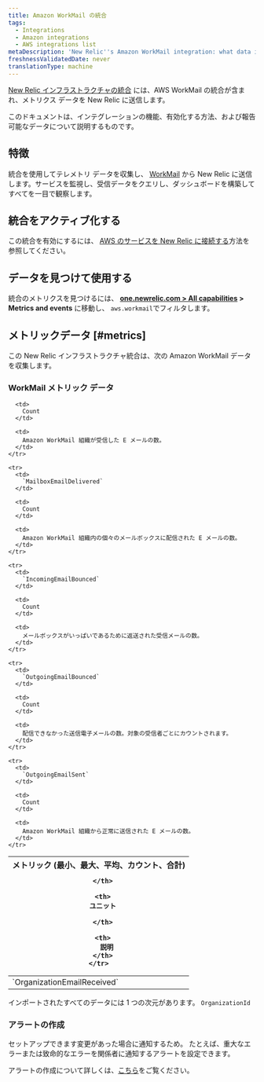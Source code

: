 ```yaml
---
title: Amazon WorkMail の統合
tags:
  - Integrations
  - Amazon integrations
  - AWS integrations list
metaDescription: 'New Relic''s Amazon WorkMail integration: what data it reports and how to enable it.'
freshnessValidatedDate: never
translationType: machine
---
```


[New Relic インフラストラクチャの統合](/docs/infrastructure/integrations-getting-started/getting-started/introduction-infrastructure-integrations) には、AWS WorkMail の統合が含まれ、メトリクス データを New Relic に送信します。

このドキュメントは、インテグレーションの機能、有効化する方法、および報告可能なデータについて説明するものです。

## 特徴

統合を使用してテレメトリ データを収集し、 [WorkMail](https://aws.amazon.com/WorkMail/) から New Relic に送信します。サービスを監視し、受信データをクエリし、ダッシュボードを構築してすべてを一目で観察します。

## 統合をアクティブ化する

この統合を有効にするには、 [AWS のサービスを New Relic に接続する](/docs/infrastructure/amazon-integrations/connect/aws-metric-stream-setup/)方法を参照してください。

## データを見つけて使用する

統合のメトリクスを見つけるには、 **[one.newrelic.com > All capabilities](https://one.newrelic.com/all-capabilities) > Metrics and events** に移動し、 `aws.workmail`でフィルタします。

## メトリックデータ [#metrics]

この New Relic インフラストラクチャ統合は、次の Amazon WorkMail データを収集します。

### WorkMail メトリック データ

<table>
  <thead>
    <tr>
      <th style={{ width: "200px" }}>
        メトリック (最小、最大、平均、カウント、合計)  

      </th>

      <th>
        ユニット  

      </th>

      <th>
        説明
      </th>
    </tr>
  </thead>

  <tbody>
    <tr>
      <td>
        `OrganizationEmailReceived`
      </td>

      <td>
        Count
      </td>

      <td>
        Amazon WorkMail 組織が受信した E メールの数。
      </td>
    </tr>

    <tr>
      <td>
        `MailboxEmailDelivered`
      </td>

      <td>
        Count
      </td>

      <td>
        Amazon WorkMail 組織内の個々のメールボックスに配信された E メールの数。
      </td>
    </tr>

    <tr>
      <td>
        `IncomingEmailBounced`
      </td>

      <td>
        Count
      </td>

      <td>
        メールボックスがいっぱいであるために返送された受信メールの数。
      </td>
    </tr>

    <tr>
      <td>
        `OutgoingEmailBounced`
      </td>

      <td>
        Count
      </td>

      <td>
        配信できなかった送信電子メールの数。対象の受信者ごとにカウントされます。
      </td>
    </tr>

    <tr>
      <td>
        `OutgoingEmailSent`
      </td>

      <td>
        Count
      </td>

      <td>
        Amazon WorkMail 組織から正常に送信された E メールの数。
      </td>
    </tr>
  </tbody>
</table>

インポートされたすべてのデータには 1 つの次元があります。 `OrganizationId`

### アラートの作成

セットアップできます<InlinePopover type="alerts"/>変更があった場合に通知するため。 たとえば、重大なエラーまたは致命的なエラーを関係者に通知するアラートを設定できます。

アラートの作成について詳しくは、[こちら](/docs/alerts-applied-intelligence/new-relic-alerts/learn-alerts/introduction-alerts/)をご覧ください。